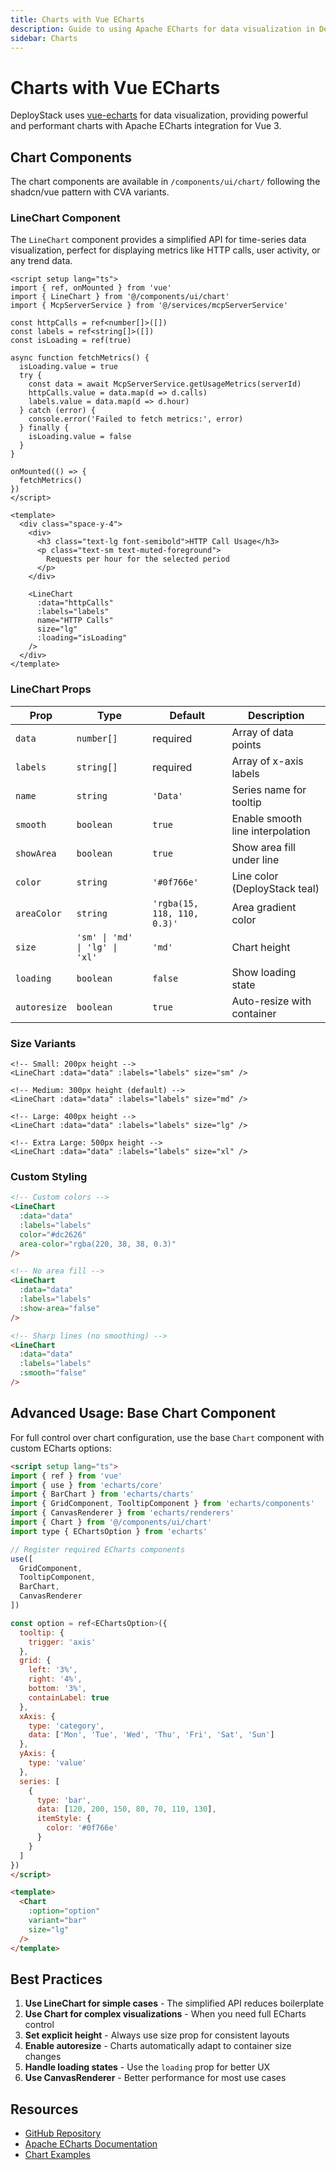 ```yaml
---
title: Charts with Vue ECharts
description: Guide to using Apache ECharts for data visualization in DeployStack frontend
sidebar: Charts
---
```


# Charts with Vue ECharts

DeployStack uses [vue-echarts](https://github.com/ecomfe/vue-echarts) for data visualization, providing powerful and performant charts with Apache ECharts integration for Vue 3.

## Chart Components

The chart components are available in `/components/ui/chart/` following the shadcn/vue pattern with CVA variants.

### LineChart Component

The `LineChart` component provides a simplified API for time-series data visualization, perfect for displaying metrics like HTTP calls, user activity, or any trend data.

```vue
<script setup lang="ts">
import { ref, onMounted } from 'vue'
import { LineChart } from '@/components/ui/chart'
import { McpServerService } from '@/services/mcpServerService'

const httpCalls = ref<number[]>([])
const labels = ref<string[]>([])
const isLoading = ref(true)

async function fetchMetrics() {
  isLoading.value = true
  try {
    const data = await McpServerService.getUsageMetrics(serverId)
    httpCalls.value = data.map(d => d.calls)
    labels.value = data.map(d => d.hour)
  } catch (error) {
    console.error('Failed to fetch metrics:', error)
  } finally {
    isLoading.value = false
  }
}

onMounted(() => {
  fetchMetrics()
})
</script>

<template>
  <div class="space-y-4">
    <div>
      <h3 class="text-lg font-semibold">HTTP Call Usage</h3>
      <p class="text-sm text-muted-foreground">
        Requests per hour for the selected period
      </p>
    </div>

    <LineChart 
      :data="httpCalls"
      :labels="labels"
      name="HTTP Calls"
      size="lg"
      :loading="isLoading"
    />
  </div>
</template>
```

### LineChart Props

| Prop | Type | Default | Description |
|------|------|---------|-------------|
| `data` | `number[]` | required | Array of data points |
| `labels` | `string[]` | required | Array of x-axis labels |
| `name` | `string` | `'Data'` | Series name for tooltip |
| `smooth` | `boolean` | `true` | Enable smooth line interpolation |
| `showArea` | `boolean` | `true` | Show area fill under line |
| `color` | `string` | `'#0f766e'` | Line color (DeployStack teal) |
| `areaColor` | `string` | `'rgba(15, 118, 110, 0.3)'` | Area gradient color |
| `size` | `'sm' \| 'md' \| 'lg' \| 'xl'` | `'md'` | Chart height |
| `loading` | `boolean` | `false` | Show loading state |
| `autoresize` | `boolean` | `true` | Auto-resize with container |

### Size Variants

```vue
<!-- Small: 200px height -->
<LineChart :data="data" :labels="labels" size="sm" />

<!-- Medium: 300px height (default) -->
<LineChart :data="data" :labels="labels" size="md" />

<!-- Large: 400px height -->
<LineChart :data="data" :labels="labels" size="lg" />

<!-- Extra Large: 500px height -->
<LineChart :data="data" :labels="labels" size="xl" />
```

### Custom Styling

```html
<!-- Custom colors -->
<LineChart 
  :data="data"
  :labels="labels"
  color="#dc2626"
  area-color="rgba(220, 38, 38, 0.3)"
/>

<!-- No area fill -->
<LineChart 
  :data="data"
  :labels="labels"
  :show-area="false"
/>

<!-- Sharp lines (no smoothing) -->
<LineChart 
  :data="data"
  :labels="labels"
  :smooth="false"
/>
```

## Advanced Usage: Base Chart Component

For full control over chart configuration, use the base `Chart` component with custom ECharts options:

```html
<script setup lang="ts">
import { ref } from 'vue'
import { use } from 'echarts/core'
import { BarChart } from 'echarts/charts'
import { GridComponent, TooltipComponent } from 'echarts/components'
import { CanvasRenderer } from 'echarts/renderers'
import { Chart } from '@/components/ui/chart'
import type { EChartsOption } from 'echarts'

// Register required ECharts components
use([
  GridComponent,
  TooltipComponent,
  BarChart,
  CanvasRenderer
])

const option = ref<EChartsOption>({
  tooltip: {
    trigger: 'axis'
  },
  grid: {
    left: '3%',
    right: '4%',
    bottom: '3%',
    containLabel: true
  },
  xAxis: {
    type: 'category',
    data: ['Mon', 'Tue', 'Wed', 'Thu', 'Fri', 'Sat', 'Sun']
  },
  yAxis: {
    type: 'value'
  },
  series: [
    {
      type: 'bar',
      data: [120, 200, 150, 80, 70, 110, 130],
      itemStyle: {
        color: '#0f766e'
      }
    }
  ]
})
</script>

<template>
  <Chart 
    :option="option"
    variant="bar"
    size="lg"
  />
</template>
```

## Best Practices

1. **Use LineChart for simple cases** - The simplified API reduces boilerplate
2. **Use Chart for complex visualizations** - When you need full ECharts control
3. **Set explicit height** - Always use size prop for consistent layouts
4. **Enable autoresize** - Charts automatically adapt to container size changes
5. **Handle loading states** - Use the `loading` prop for better UX
6. **Use CanvasRenderer** - Better performance for most use cases

## Resources

- [GitHub Repository](https://github.com/ecomfe/vue-echarts)
- [Apache ECharts Documentation](https://echarts.apache.org/)
- [Chart Examples](https://echarts.apache.org/examples/)
